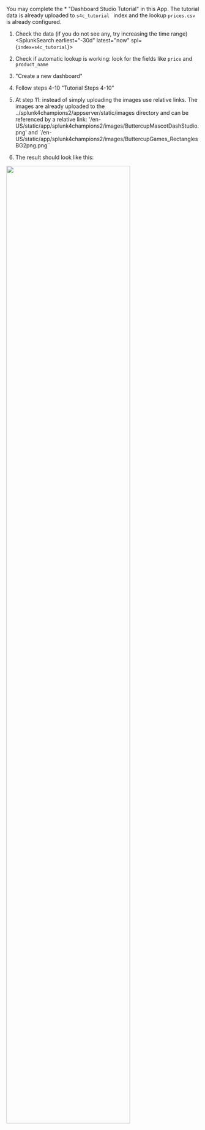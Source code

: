 
You may complete the * <Link to="https://docs.splunk.com/Documentation/Splunk/latest/DashStudio/uploadData" openInNewContext>"Dashboard Studio Tutorial"</Link> 
in this App. The tutorial data is already uploaded to  `s4c_tutorial ` index and the lookup  `prices.csv ` is already configured. 

1) Check the data (if you do not see any, try increasing the time range)
<SplunkSearch earliest="-30d" latest="now" spl={`index=s4c_tutorial`}></SplunkSearch>
2) Check if automatic lookup is working: look for the fields like  `price` and  `product_name` 

3) <Link to="https://docs.splunk.com/Documentation/Splunk/latest/DashStudio/dashCanvas" openInNewContext>"Create a new dashboard"</Link>

4) Follow steps 4-10 <Link to="https://docs.splunk.com/Documentation/Splunk/latest/DashStudio/addTable" openInNewContext>"Tutorial Steps 4-10"</Link>

5) At step 11: instead of simply uploading the images use relative links. The images are already uploaded to the ../splunk4champions2/appserver/static/images directory 
and can be referenced by a relative link: '/en-US/static/app/splunk4champions2/images/ButtercupMascotDashStudio.png' and `/en-US/static/app/splunk4champions2/images/ButtercupGames_RectanglesBG2png.png``

6) The result should look like this: 

<img width="80%" src="/static/app/splunk4champions2/images/ds_studio_tutorial.jpg"/>
